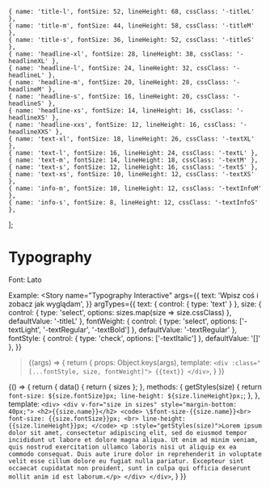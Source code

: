 

    { name: 'title-l', fontSize: 52, lineHeight: 68, cssClass: '-titleL' },
    { name: 'title-m', fontSize: 44, lineHeight: 58, cssClass: '-titleM' },
    { name: 'title-s', fontSize: 36, lineHeight: 52, cssClass: '-titleS' },
    { name: 'headline-xl', fontSize: 28, lineHeight: 38, cssClass: '-headlineXL' },
    { name: 'headline-l', fontSize: 24, lineHeight: 32, cssClass: '-headlineL' },
    { name: 'headline-m', fontSize: 20, lineHeight: 28, cssClass: '-headlineM' },
    { name: 'headline-s', fontSize: 16, lineHeight: 20, cssClass: '-headlineS' },
    { name: 'headline-xs', fontSize: 14, lineHeight: 16, cssClass: '-headlineXS' },
    { name: 'headline-xxs', fontSize: 12, lineHeight: 16, cssClass: '-headlineXXS' },
    { name: 'text-xl', fontSize: 18, lineHeight: 26, cssClass: '-textXL' },
    { name: 'text-l', fontSize: 16, lineHeight: 24, cssClass: '-textL' },
    { name: 'text-m', fontSize: 14, lineHeight: 18, cssClass: '-textM' },
    { name: 'text-s', fontSize: 12, lineHeight: 16, cssClass: '-textS' },
    { name: 'text-xs', fontSize: 10, lineHeight: 12, cssClass: '-textXS' },
    { name: 'info-m', fontSize: 10, lineHeight: 12, cssClass: '-textInfoM' },
    { name: 'info-s', fontSize: 8, lineHeight: 12, cssClass: '-textInfoS' },
];

<Meta title='settings' />

# Typography

Font: Lato

Example:
<Story name="Typography Interactive"
    args={{
        text: 'Wpisz coś i zobacz jak wyglądam',
    }}
    argTypes={{
        text: { control: { type: 'text' } },
        size: { control: { type: 'select', options: sizes.map(size => size.cssClass) }, defaultValue: '-titleL' },
        fontWeight: { control: { type: 'select', options: ['-textLight', '-textRegular', '-textBold']  }, defaultValue: '-textRegular' },
        fontStyle: { control: { type: 'check', options: ['-textItalic']  }, defaultValue: '[]' },
    }}
>{(args) => {
    return {
        props: Object.keys(args),
        template: `
            <div :class="[...fontStyle, size, fontWeight]">
                {{text}}
            </div>
        `,
    }
}}</Story>


<Story name="Typography sizes">{() => {
    return {
        data() {
            return { sizes };
        },
        methods: {
            getStyles(size) {
                return `font-size: ${size.fontSize}px; line-height: ${size.lineHeight}px;`;
            },
        },
        template: `
            <div>
                <div v-for="size in sizes" style="margin-bottom: 40px;">
                    <h2>{{size.name}}</h2>
                    <code>
                        \$font-size-{{size.name}}<br>
                        font-size: {{size.fontSize}}px; <br>
                        line-height: {{size.lineHeight}}px;
                    </code>
                    <p :style="getStyles(size)">Lorem ipsum dolor sit amet, consectetur adipiscing elit, sed do eiusmod tempor incididunt ut labore et dolore magna aliqua. Ut enim ad minim veniam, quis nostrud exercitation ullamco laboris nisi ut aliquip ex ea commodo consequat. Duis aute irure dolor in reprehenderit in voluptate velit esse cillum dolore eu fugiat nulla pariatur. Excepteur sint occaecat cupidatat non proident, sunt in culpa qui officia deserunt mollit anim id est laborum.</p>
                </div>
            </div>
        `,
    }
}}</Story>
